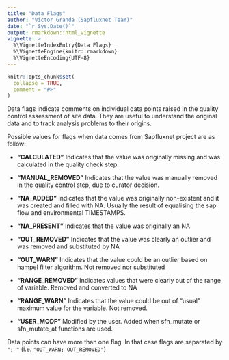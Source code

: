 ```yaml
---
title: "Data Flags"
author: "Victor Granda (Sapfluxnet Team)"
date: "`r Sys.Date()`"
output: rmarkdown::html_vignette
vignette: >
  %\VignetteIndexEntry{Data Flags}
  %\VignetteEngine{knitr::rmarkdown}
  %\VignetteEncoding{UTF-8}
---
```


```r
knitr::opts_chunk$set(
  collapse = TRUE,
  comment = "#>"
)
```

Data flags indicate comments on individual data points raised in the quality
control assessment of site data. They are useful to understand the original
data and to track analysis problems to their origins.  

Possible values for flags when data comes from Sapfluxnet project are as follow:

  + **"CALCULATED"** Indicates that the value was originally missing and was
    calculated in the quality check step.
  
  + **"MANUAL_REMOVED"** Indicates that the value was manually removed in the
    quality control step, due to curator decision.
  
  + **"NA_ADDED"** Indicates that the value was originally non-existent and it
    was created and filled with NA. Usually the result of equalising the sap
    flow and environmental TIMESTAMPS.
  
  + **"NA_PRESENT"** Indicates that the value was originally an NA

  + **"OUT_REMOVED"** Indicates that the value was clearly an outlier and was
    removed and substituted by NA
  
  + **"OUT_WARN"** Indicates that the value could be an outlier based on hampel
    filter algorithm. Not removed nor substituted
  
  + **"RANGE_REMOVED"** Indicates values that were clearly out of the range of
    variable. Removed and converted to NA
  
  + **"RANGE_WARN"** Indicates that the value could be out of "usual" maximum
    value for the variable. Not removed.
  
  + **"USER_MODF"** Modified by the user. Added when sfn_mutate or sfn_mutate_at
    functions are used.

Data points can have more than one flag. In that case flags are separated by
`"; "` (i.e. `"OUT_WARN; OUT_REMOVED"`)
